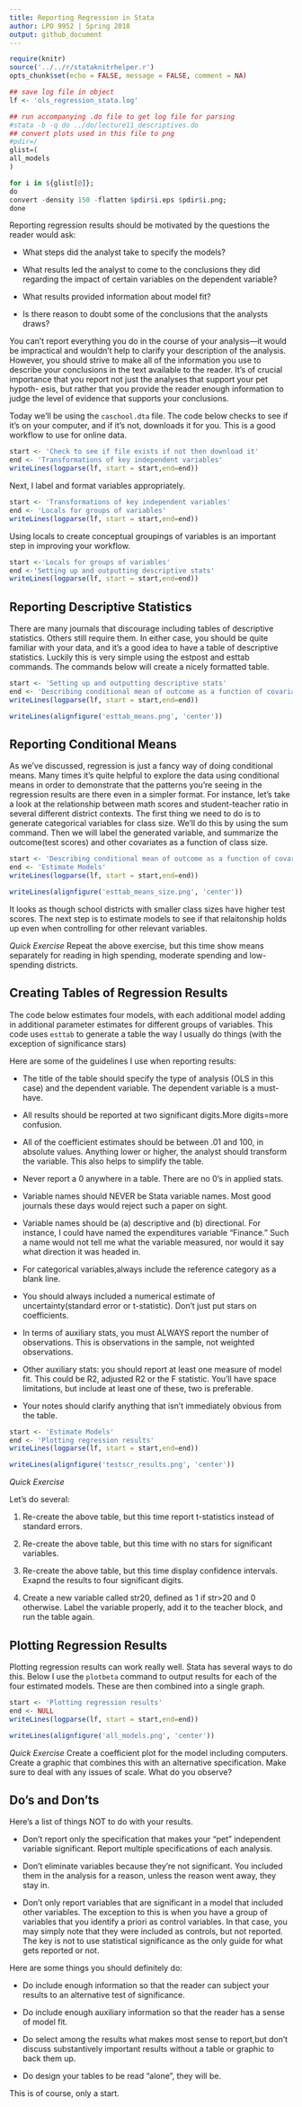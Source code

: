 ```yaml
---
title: Reporting Regression in Stata 
author: LPO 9952 | Spring 2018
output: github_document
---
```

  
```r
require(knitr)
source('../../r/stataknitrhelper.r')
opts_chunk$set(echo = FALSE, message = FALSE, comment = NA)
```


```r
## save log file in object
lf <- 'ols_regression_stata.log'
```


```r
## run accompanying .do file to get log file for parsing
#stata -b -q do ../do/lecture11_descriptives.do
## convert plots used in this file to png
#pdir=/
glist=(
all_models
)

for i in ${glist[@]};
do
convert -density 150 -flatten $pdir$i.eps $pdir$i.png;
done
```

Reporting regression results should be motivated by the questions the reader would ask:

- What steps did the analyst take to specify the models?

- What results led the analyst to come to the conclusions they did regarding the impact of certain variables on the dependent variable?

- What results provided information about model fit?

- Is there reason to doubt some of the conclusions that the analysts draws?

You can’t report everything you do in the course of your analysis—it would be impractical and wouldn’t help to clarify your description of the analysis. However, you should strive to make all of the information you use to describe your conclusions in the text available to the reader.
It’s of crucial importance that you report not just the analyses that support your pet hypoth- esis, but rather that you provide the reader enough information to judge the level of evidence that supports your conclusions.

Today we'll be using the `caschool.dta` file. The code below checks to see if it's on your computer, and if it's not, downloads it for you. This is a good workflow to use for online data. 

```r
start <- 'Check to see if file exists if not then download it'
end <- 'Transformations of key independent variables'
writeLines(logparse(lf, start = start,end=end))
``` 

Next, I label and format variables appropriately. 

```r
start <- 'Transformations of key independent variables'
end <- 'Locals for groups of variables'
writeLines(logparse(lf, start = start,end=end))
```

Using locals to create conceptual groupings of variables is an important step in improving your workflow. 

```r
start <-'Locals for groups of variables' 
end <-'Setting up and outputting descriptive stats'
writeLines(logparse(lf, start = start,end=end))
```




## Reporting Descriptive Statistics

There are many journals that discourage including tables of descriptive statistics. Others still require them. In either case, you should be quite familiar with your data, and it’s a good idea to have a table of descriptive statistics. Luckily this is very simple using the estpost and esttab commands. The commands below will create a nicely formatted table. 


```r
start <- 'Setting up and outputting descriptive stats'
end <- 'Describing conditional mean of outcome as a function of covariates'
writeLines(logparse(lf, start = start,end=end))
```


```r
writeLines(alignfigure('esttab_means.png', 'center'))
```

## Reporting Conditional Means

As we've discussed, regression is just a fancy way of doing conditional means. Many times it’s quite helpful 
to explore the data using conditional means in order to demonstrate that the patterns you’re seeing in the 
regression results are there even in a simpler format. For instance, let’s take a look at the relationship 
between math scores and student-teacher ratio in several different district contexts. The first thing we need 
to do is to generate categorical variables for class size. We’ll do this by using the sum command. Then we will label the 
generated variable, and summarize the outcome(test scores) and other covariates as a function of class size. 

```r
start <- 'Describing conditional mean of outcome as a function of covariates'
end <- 'Estimate Models'
writeLines(logparse(lf, start = start,end=end))
```

```r
writeLines(alignfigure('esttab_means_size.png', 'center'))
```

It looks as though school districts with smaller class sizes have higher test scores. The next step is to estimate models to see
if that relaitonship holds up even when controlling for other relevant variables. 

*Quick Exercise * Repeat the above exercise, but this time show means separately for reading in high spending, moderate spending and low- spending districts. 

## Creating Tables of Regression Results 

The code below estimates four models, with each additional model adding in additional parameter estimates 
for different groups of variables. This code uses `esttab` to generate a table the way I usually do things (with the exception of significance stars)

Here are some of the guidelines I use when reporting results:

- The title of the table should specify the type of analysis (OLS in this case) and the dependent variable. The dependent variable is a must-have.

- All results should be reported at two significant digits.More digits=more confusion.

- All of the coefficient estimates should be between .01 and 100, in absolute values. Anything lower or higher, the analyst should transform the variable. This also helps to simplify the table.

- Never report a 0 anywhere in a table. There are no 0's in applied stats. 

- Variable names should NEVER be Stata variable names. Most good journals these days would reject such a paper on sight.

- Variable names should be (a) descriptive and (b) directional. For instance, I could have named the expenditures variable “Finance.” Such a name would not tell me what the variable measured, nor would it say what direction it was headed in.

- For categorical variables,always include the reference category as a blank line.

- You should always included a numerical estimate of uncertainty(standard error or t-statistic). Don’t just put stars on coefficients.

- In terms of auxiliary stats, you must ALWAYS report the number of observations. This is observations in the sample, not weighted observations.

- Other auxiliary stats: you should report at least one measure of model fit. This could be R2, adjusted R2 or the F statistic. You’ll have space limitations, but include at least one of these, two is preferable.

- Your notes should clarify anything that isn’t immediately obvious from the table.

```r
start <- 'Estimate Models'
end <- 'Plotting regression results'
writeLines(logparse(lf, start = start,end=end))
```


```r
writeLines(alignfigure('testscr_results.png', 'center'))
```

*Quick Exercise*

Let’s do several:

1. Re-create the above table, but this time report t-statistics instead of standard errors.

2. Re-create the above table, but this time with no stars for significant variables.

3. Re-create the above table, but this time display confidence intervals. Exapnd the results to four significant digits.

4. Create a new variable called str20, defined as 1 if str>20 and 0 otherwise. Label the variable properly, add it to the 
teacher block, and run the table again. 


## Plotting Regression Results

Plotting regression results can work really well. Stata has several ways to do this. Below I use the `plotbeta` command to output results for each of the four estimated models. These are then combined into a single graph. 

```r
start <- 'Plotting regression results'
end <- NULL
writeLines(logparse(lf, start = start,end=end))
```


```r
writeLines(alignfigure('all_models.png', 'center'))
```

*Quick Exercise* Create a coefficient plot for the model including computers. Create a graphic that combines this with an alternative specification. Make sure to deal with any issues of scale. What do you observe?

## Do’s and Don’ts

Here’s a list of things NOT to do with your results.

- Don’t report only the specification that makes your “pet” independent variable significant. Report multiple specifications of each analysis.

- Don’t eliminate variables because they’re not significant. You included them in the analysis for a reason, unless the reason went away, they stay in.

- Don’t only report variables that are significant in a model that included other variables. The exception to this is when you have a group of variables that you identify a priori as control variables. In that case, you may simply note that they were included as controls, but not reported. The key is not to use statistical significance as the only guide for what gets reported or not. 

Here are some things you should definitely do:

- Do include enough information so that the reader can subject your results to an alternative test of significance.

- Do include enough auxiliary information so that the reader has a sense of model fit.

- Do select among the results what makes most sense to report,but don’t discuss substantively important results without a table or graphic to back them up.

- Do design your tables to be read "alone", they will be.

This is of course, only a start.